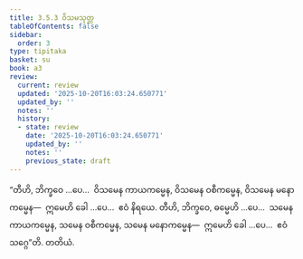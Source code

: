 ```yaml
---
title: 3.5.3 ဝိသမသုတ္တ
tableOfContents: false
sidebar:
  order: 3
type: tipitaka
basket: su
book: a3
review:
  current: review
  updated: '2025-10-20T16:03:24.650771'
  updated_by: ''
  notes: ''
  history:
  - state: review
    date: '2025-10-20T16:03:24.650771'
    updated_by: ''
    notes: ''
    previous_state: draft
---
```



<DynamicBreadcrumb />


<ReviewStatus review={frontmatter.review} showDetails={true} />

<HypothesisAnnotation frontmatter={frontmatter} />

<Division number="149" book="a3" e="ch" v="15" p="297">

<Paragraph number="1069" book="a3">
“တီဟိ, ဘိက္ခဝေ …ပေ…  ဝိသမေန ကာယကမ္မေန, ဝိသမေန ဝစီကမ္မေန, ဝိသမေန မနောကမ္မေန—  ဣမေဟိ ခေါ …ပေ…  ဧဝံ နိရယေ.
</Paragraph>

<Paragraph number="1070" book="a3">
တီဟိ, ဘိက္ခဝေ, ဓမ္မေဟိ …ပေ…  သမေန ကာယကမ္မေန, သမေန ဝစီကမ္မေန, သမေန မနောကမ္မေန—  ဣမေဟိ ခေါ …ပေ…  ဧဝံ သဂ္ဂေ”တိ.

</Paragraph>
</Division>

<Paragraph number="1071" type="center" book="a3">
တတိယံ.
</Paragraph>